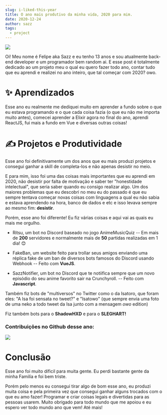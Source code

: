 ```yaml
---
slug: i-liked-this-year
title: O ano mais produtivo da minha vida, 2020 para mim.
date: 2020-12-24
author: sazz
tags:
  - project
---
```

![](/images/mapadaminhavida.png)



Oi! Meu nome é Felipe aka Sazz e eu tenho 13 anos e sou atualmente back-end developer e um programador bem random ai. E esse post é totalmente dedicado ao um projeto meu o qual eu quero fazer todo ano, contar tudo que eu aprendi e realizei no ano inteiro, que tal começar com 2020? owo.



# ✨ Aprendizados

Esse ano eu realmente me dediquei muito em aprender a fundo sobre o que eu estava programando e o que cada coisa fazia (o que eu não me importa muito antes), comecei aprender a Elixir agora no final do ano, aprendi ReactJS, fui mais a fundo em Vue e diversas outras coisas!

# ✍ Projetos e Produtividade

Esse ano foi definitivamente um dos anos que eu mais produzi projetos e consegui ganhar a skill de completa-los e não apenas desistir no meio.

E para mim, isso foi uma das coisas mais importantes que eu aprendi em 2020, não desistir por falta de motivação e saber ter "honestidade intelectual", que seria saber quando eu consigo realizar algo. Um dos maiores problemas que eu descobri no meu eu do passado é que eu sempre tentava começar novas coisas com linguagens a qual eu não sabia e estava aprendendo na hora, banco de dados e etc e isso levava sempre ao mesmo fim: **desistir**.

Porém, esse ano foi diferente! Eu fiz várias coisas e aqui vai as quais eu mais me orgulho.

- Ritsu, um bot no Discord baseado no jogo AnimeMusicQuiz
-- Em mais de **200** servidores e normalmente mais de **50** partidas realizadas em 1 dia! 😊

- FakeBan, um website feito para trollar seus amigos enviando uma réplica fake de um ban de diversos bots famosos do Discord usando Webhook -- Feito com **VueJS**.

- SazzNotifier, um bot no Discord que te notiifica sempre que um novo episódio do seu anime favorito sair na Crunchyroll. -- Feito com **Javascript**.

Também fiz bots de "multiversos" no Twitter como o da Isatoro, que foram eles: "A Isa foi sensata no tweet?" e "Isatowo" (que sempre envia uma foto de uma neko a todo tweet da Isa junto com a mensagem *owo* edition)

Fiz também bots para o **ShadowHXD** e para o **SLEGHART!**

### Contribuições no Github desse ano:

![](https://sazz-love-sexy.lolis.cyou/kEcba.png)

# Conclusão

Esse ano foi muito díficil para muita gente. Eu perdi bastante gente da minha Familía e foi bem triste.


Porém pelo menos eu consegui tirar algo de bom esse ano, eu produzi muita coisa e pela primeira vez que consegui ganhar alguns trocados com o que eu amo fazer! Programar e criar coisas legais e divertidas para as pessoas usarem. Muito obrigado para todo mundo que me apoiou e eu espero ver todo mundo ano que vem! Até mais!


